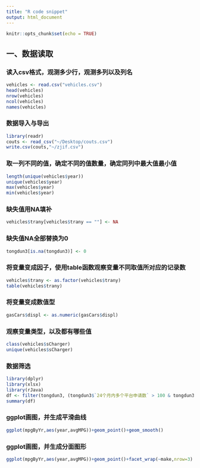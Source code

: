 ```yaml
---
title: "R code snippet"
output: html_document
---
```


```r
knitr::opts_chunk$set(echo = TRUE)
```
## 一、数据读取
### 读入csv格式，观测多少行，观测多列以及列名
```r
vehicles <- read.csv("vehicles.csv")
head(vehicles)
nrow(vehicles)
ncol(vehicles)
names(vehicles)
```
### 数据导入与导出
```r
library(readr)
couts <- read_csv("~/Desktop/couts.csv")
write.csv(couts,"~/zjif.csv")
```


### 取一列不同的值，确定不同的值数量，确定同列中最大值最小值
```r
length(unique(vehicles$year))
unique(vehicles$year)
max(vehicles$year)
min(vehicles$year)
```
### 缺失值用NA填补
```r
vehicles$trany[vehicles$trany == ""] <- NA
```

### 缺失值NA全部替换为0
```r
tongdun3[is.na(tongdun3)] <- 0
```

### 将变量变成因子，使用table函数观察变量不同取值所对应的记录数
```r
vehicles$trany <- as.factor(vehicles$trany)
table(vehicles$trany)
```
### 将变量变成数值型
```r
gasCars$displ <- as.numeric(gasCars$displ)
```
### 观察变量类型，以及都有哪些值
```r
class(vehicles$sCharger)
unique(vehicles$sCharger)
```
### 数据筛选
```r
library(dplyr)
library(xlsx) 
library(rJava)
df <- filter(tongdun3, (tongdun3$`24个月内多个平台申请数` > 100 & tongdun3$`12个月内多个平台申请数` > 100) | (tongdun3$`3个月内多个平台申请数` > 20 & tongdun3$身份证命中犯罪通缉名单  == "命中"))
summary(df)
```




### ggplot画图，并生成平滑曲线
```r
ggplot(mpgByYr,aes(year,avgMPG))+geom_point()+geom_smooth()
```
### ggplot画图，并生成分面图形
```r
ggplot(mpgByYr,aes(year,avgMPG))+geom_point()+facet_wrap(~make,nrow=3)
```
